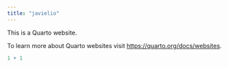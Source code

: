 ```yaml
---
title: "javielio"
---
```


This is a Quarto website.

To learn more about Quarto websites visit <https://quarto.org/docs/websites>.

```r
1 + 1
```
